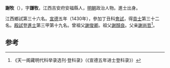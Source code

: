'''謝牧'''（{{bd|1393年||？}}），字'''謙牧'''，江西吉安府安福縣人，[[明朝|明朝]]政治人物。進士出身。

江西鄉試第三十六名。[[宣德|宣德]]五年（1430年），參加丁丑科[[會試|會試]]，得[[貢士|貢士]]第三十二名。[[殿試|殿試]]登[[進士|進士]]第三甲第十九名。曾祖父[[謝俊卿|謝俊卿]]。祖父[[謝顏良|謝顏良]]。父亲[[謝尚哲|謝尚哲]]<ref>《天一阁藏明代科举录选刊·登科录》（《宣德五年进士登科录》）</ref>。

==参考==
{{reflist}}
{{明朝人物小作品}}
{{宣德五年庚戌科殿試金榜}}